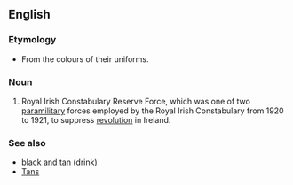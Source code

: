 ==English==
{{wikipedia}}
===Etymology===
* From the colours of their uniforms.
===Noun===
{{en-noun|-}}
# Royal Irish Constabulary Reserve Force, which was one of two [[paramilitary]] forces employed by the Royal Irish Constabulary from 1920 to 1921, to suppress [[revolution]] in Ireland.
===See also===
* [[black and tan]] (drink)
* [[Tans]]